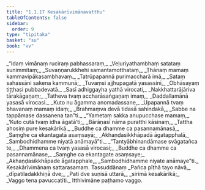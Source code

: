 ```yaml
---
title: "1.1.17 Kesakārīvimānavatthu"
tableOfContents: false
sidebar:
  order: 9
type: "tipitaka"
basket: "su"
book: "vv"
---
```



<DynamicBreadcrumb />

<Division number="150" book="vv">

<Paragraph number="167" type="verses" book="vv">
_“Idaṃ vimānaṃ ruciraṃ pabhassaraṃ,_  
_Veḷuriyathambhaṃ satataṃ sunimmitaṃ;_  
_Suvaṇṇarukkhehi samantamotthataṃ,_  
_Ṭhānaṃ mamaṃ kammavipākasambhavaṃ._  

</Paragraph>

</Division>
<Division number="151" book="vv">

<Paragraph number="168" type="verses" book="vv">
_Tatrūpapannā purimaccharā imā,_  
_Sataṃ sahassāni sakena kammunā;_  
_Tuvaṃsi ajjhupagatā yasassinī,_  
_Obhāsayaṃ tiṭṭhasi pubbadevatā._  

</Paragraph>

</Division>
<Division number="152" book="vv">

<Paragraph number="169" type="verses" book="vv">
_Sasī adhiggayha yathā virocati,_  
_Nakkhattarājāriva tārakāgaṇaṃ;_  
_Tatheva tvaṃ accharāsaṅgaṇaṃ imaṃ,_  
_Daddallamānā yasasā virocasi._  

</Paragraph>

</Division>
<Division number="153" book="vv">

<Paragraph number="170" type="verses" book="vv">
_Kuto nu āgamma anomadassane,_  
_Upapannā tvaṃ bhavanaṃ mamaṃ idaṃ;_  
_Brahmaṃva devā tidasā sahindakā,_  
_Sabbe na tappāmase dassanena tan”ti._  

</Paragraph>

</Division>
<Division number="154" book="vv">

<Paragraph number="171" type="verses" book="vv">
_“Yametaṃ sakka anupucchase mamaṃ,_  
_‘Kuto cutā tvaṃ idha āgatā’ti;_  
_Bārāṇasī nāma puratthi kāsinaṃ,_  
_Tattha ahosiṃ pure kesakārikā._  

</Paragraph>

</Division>
<Division number="155" book="vv">

<Paragraph number="172" type="verses" book="vv">
_Buddhe ca dhamme ca pasannamānasā,_  
_Saṃghe ca ekantagatā asaṃsayā;_  
_Akhaṇḍasikkhāpadā āgatapphalā,_  
_Sambodhidhamme niyatā anāmayā”ti._  

</Paragraph>

</Division>
<Division number="156" book="vv">

<Paragraph number="173" type="verses" book="vv">
_“Tantyābhinandāmase svāgatañca te,_  
_Dhammena ca tvaṃ yasasā virocasi;_  
_Buddhe ca dhamme ca pasannamānase,_  
_Saṃghe ca ekantagate asaṃsaye;_  
_Akhaṇḍasikkhāpade āgatapphale,_  
_Sambodhidhamme niyate anāmaye”ti._  


</Paragraph>
</Division>

<Paragraph number="174" type="center" book="vv">
Kesakārīvimānaṃ sattarasamaṃ.



</Paragraph>

<Paragraph number="175" type="center" book="vv">
Tassuddānaṃ


</Paragraph>

<Paragraph number="176" type="verses" book="vv">
_Pañca pīṭhā tayo nāvā,_  
_dīpatiladakkhiṇā dve;_  
_Pati dve suṇisā uttarā,_  
_sirimā kesakārikā;_  
_Vaggo tena pavuccatīti._  


</Paragraph>

<Paragraph number="177" type="center" book="vv">
Itthivimāne paṭhamo vaggo.
</Paragraph>